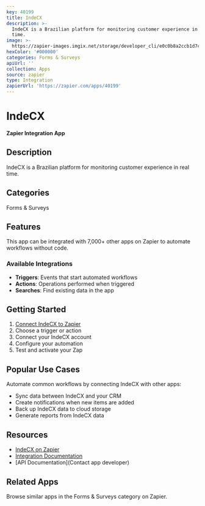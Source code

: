 ```yaml
---
key: 40199
title: IndeCX
description: >-
  IndeCX is a Brazilian platform for monitoring customer experience in real
  time.
image: >-
  https://zapier-images.imgix.net/storage/developer_cli/e0c0b8a2ccb1d7c4ce31641359b39577.png?auto=format%2Ccompress&ixlib=python-3.0.0&q=50
hexColor: '#000000'
categories: Forms & Surveys
apiUrl: ''
collection: Apps
source: zapier
type: Integration
zapierUrl: 'https://zapier.com/apps/40199'
---
```

# IndeCX

**Zapier Integration App**

## Description

IndeCX is a Brazilian platform for monitoring customer experience in real time.

## Categories

Forms & Surveys

## Features

This app can be integrated with 7,000+ other apps on Zapier to automate workflows without code.

### Available Integrations

- **Triggers**: Events that start automated workflows
- **Actions**: Operations performed when triggered
- **Searches**: Find existing data in the app

## Getting Started

1. [Connect IndeCX to Zapier](https://zapier.com/apps/40199)
2. Choose a trigger or action
3. Connect your IndeCX account
4. Configure your automation
5. Test and activate your Zap

## Popular Use Cases

Automate common workflows by connecting IndeCX with other apps:

- Sync data between IndeCX and your CRM
- Create notifications when new items are added
- Back up IndeCX data to cloud storage
- Generate reports from IndeCX data

## Resources

- [IndeCX on Zapier](https://zapier.com/apps/40199)
- [Integration Documentation](https://zapier.com/apps/40199/integrations)
- [API Documentation](Contact app developer)

## Related Apps

Browse similar apps in the Forms & Surveys category on Zapier.
